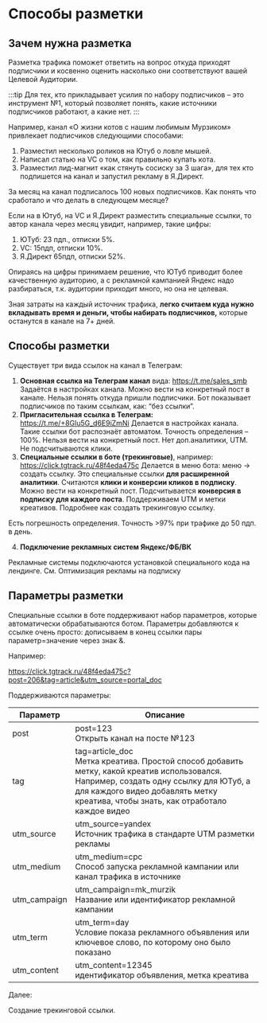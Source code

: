 # Способы разметки

## Зачем нужна разметка

Разметка трафика поможет ответить на вопрос откуда приходят подписчики и косвенно оценить насколько они соответствуют вашей Целевой Аудитории.

:::tip
Для тех, кто прикладывает усилия по набору подписчиков – это инструмент №1, который позволяет понять, какие источники подписчиков работают, а какие нет.
:::

Например, канал «О жизни котов с нашим любимым Мурзиком» привлекает подписчиков следующими способами:

1. Разместил несколько роликов на Ютуб о ловле мышей.
1. Написал статью на VC о том, как правильно купать кота.
1. Разместил лид-магнит «как стянуть сосиску за 3 шага», для тех кто подпишется на канал и запустил рекламу в Я.Директ.

За месяц на канал подписалось 100 новых подписчиков. Как понять что сработало и что делать в следующем месяце?

Если на в Ютуб, на VС и Я.Директ разместить специальные ссылки, то автор канала через месяц увидит, например, такие цифры:

1. ЮТуб: 23 пдп., отписки 5%.
1. VC: 15пдп,  отписки 10%.
1. Я.Директ 65пдп, отписки 52%.

Опираясь на цифры принимаем решение, что ЮТуб приводит более качественную аудиторию, а с рекламной кампанией Яндекс надо разбираться, т.к. аудитории приходит много, но она не целевая.

Зная затраты на каждый источник трафика, **легко считаем куда нужно вкладывать время и деньги, чтобы набирать подписчиков,** которые останутся в канале на  7+ дней.

## Способы разметки

Существует три вида ссылок на канал в Телеграм:

1. **Основная ссылка на Телеграм канал** вида: https://t.me/sales_smb
Задаётся в настройках канала. Можно вести на конкретный пост в канале. Нельзя понять откуда пришли подписчики. Бот показывает подписчиков по таким ссылкам, как: “без ссылки”.
1. **Пригласительная ссылка в Телеграм:** https://t.me/+8Glu5G_d6E9iZmNi
Делается в настройках канала. Такие ссылки бот распознаёт автоматом. Точность определения – 100%. Нельзя вести на конкретный пост. Нет доп.аналитики, UTM. Не подсчитываются клики.
1. **Специальные ссылки в боте (трекинговые)**, например: https://click.tgtrack.ru/48f4eda475c Делается в меню бота: меню → создать ссылку. Это специальные ссылки **для расширенной аналитики**. Считаются **клики и конверсии кликов в подписку**. Можно вести на конкретный пост. Подсчитывается **конверсия в подписку для каждого поста**. Поддерживаем UTM и метки креативов. Подробнее как создать трекинговую ссылку.

Есть погрешность определения. Точность >97% при трафике до 50 пдп. в день.

4. **Подключение рекламных систем Яндекс/ФБ/ВК**

[TODO]: <> (link)

Рекламные системы подключаются установкой специального кода на лендинге. См. Оптимизация рекламы на подписку

## Параметры разметки

Специальные ссылки в боте поддерживают набор параметров, которые автоматически обрабатываются ботом. Параметры добавляются к ссылке очень просто: дописываем в конец ссылки пары параметр=значение через знак &.

Например:

https://click.tgtrack.ru/48f4eda475c?post=206&tag=article&utm_source=portal_doc

Поддерживаются параметры:

| Параметр    | Описание |
| -------- | ------- |
| post  | post=123 <br /> Открыть канал на посте №123    |
| tag | tag=article_doc <br /> Метка креатива. Простой способ добавить метку, какой креатив использовался. Например, создать одну ссылку для ЮТуб, а для каждого видео добавлять метку креатива, чтобы знать, как отработало каждое видео     |
| utm_source    | utm_source=yandex <br /> Источник трафика в стандарте UTM разметки рекламы    |
| utm_medium    | utm_medium=cpc <br /> Способ запуска рекламной кампании или канал трафика в источнике    |
| utm_campaign    | utm_campaign=mk_murzik <br /> Название или идентификатор рекламной кампании   |
| utm_term    | utm_term=day <br /> Условие показа рекламного объявления или ключевое слово, по которому оно было показано    |
| utm_content    | utm_content=12345 <br /> идентификатор объявления, метка креатива   |

Далее:

[TODO]: <> (link)

Создание трекинговой ссылки.